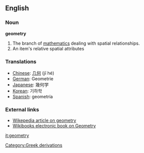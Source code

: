 ==English==

===Noun===
'''geometry'''
#The branch of [[mathematics]] dealing with spatial relationships.
#An item's relative spatial attributes


===Translations===
*[[Chinese]]: [[几何]] (jī hé)
*[[German]]: Geometrie
*[[Japanese]]: 幾何学
*[[Korean]]: 기하학
*[[Spanish]]: geometría


===External links===
*[[w:geometry|Wikepedia article on geometry]]
*[http://en.wikibooks.org/wiki/Geometry Wikibooks electronic book on Geometry]

[[it:geometry]]
[[Category:Greek derivations]]